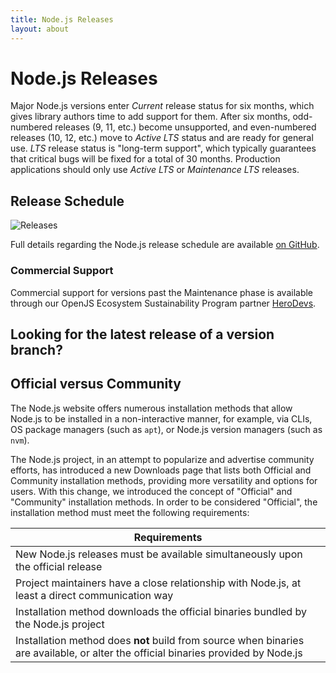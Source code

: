 ```yaml
---
title: Node.js Releases
layout: about
---
```


# Node.js Releases

Major Node.js versions enter _Current_ release status for six months, which gives library authors time to add support for them.
After six months, odd-numbered releases (9, 11, etc.) become unsupported, and even-numbered releases (10, 12, etc.) move to _Active LTS_ status and are ready for general use.
_LTS_ release status is "long-term support", which typically guarantees that critical bugs will be fixed for a total of 30 months.
Production applications should only use _Active LTS_ or _Maintenance LTS_ releases.

## Release Schedule

![Releases](https://raw.githubusercontent.com/nodejs/Release/main/schedule.svg?sanitize=true)

Full details regarding the Node.js release schedule are available [on GitHub](https://github.com/nodejs/release#release-schedule).

### Commercial Support

Commercial support for versions past the Maintenance phase is available through our OpenJS Ecosystem Sustainability Program partner [HeroDevs](https://herodevs.com/).

## Looking for the latest release of a version branch?

<DownloadReleasesTable />

## Official versus Community

The Node.js website offers numerous installation methods that allow Node.js to be installed in a non-interactive manner,
for example, via CLIs, OS package managers (such as `apt`), or Node.js version managers (such as `nvm`).

The Node.js project, in an attempt to popularize and advertise community efforts, has introduced a new Downloads page that lists both Official and Community installation methods, providing more versatility and options for users.
With this change, we introduced the concept of "Official" and "Community" installation methods. In order to be considered "Official", the installation method must meet the following requirements:

| Requirements                                                                                          |
| ----------------------------------------------------------------------------------------------------- |
| New Node.js releases must be available simultaneously upon the official release                       |
| Project maintainers have a close relationship with Node.js, at least a direct communication way       |
| Installation method downloads the official binaries bundled by the Node.js project                    |
| Installation method does **not** build from source when binaries are available, or alter the official binaries provided by Node.js |
